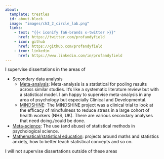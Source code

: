 ```yaml
---
about:
  template: trestles
  id: about-block
  image: "images/ch3_2_circle_lab.png"
  links:
    - text: "{{< iconify fa6-brands x-twitter >}}"
      href: https://twitter.com/profandyfield
    - icon: github
      href: https://github.com/profandyfield
    - icon: linkedin
      href: https://www.linkedin.com/in/profandyfield
---
```


::: {#about-block}


I supervise dissertations in the areas of

- Secondary data analysis
  - [Meta-analysis](pages/ma.qmd):  Meta-analysis is a statistical for pooling results across similar studies. It's like a systematic literature review but with a statistical model. I am happy to supervise meta-analysis in any area of psychology but especially Clinical and Developmental.
  - [MINDSHINE](pages/mindshine.qmd): The MINDSHINE project was a clinical trial to look at the efficacy of mindfulness to reduce stress in a large cohort of health workers (NHS, UK). There are various secondary analyses that need doing./could be done.
- [Meta-science](pages/meta_science.qmd): The use (and abuse) of statistical methods in psychological science.
- [Mathematical/statistical education](pages/stats_ed.qmd): projects around maths and statistics anxiety, how to better teach statistical concepts and so on.

I will not supervise dissertations outside of these areas
:::




